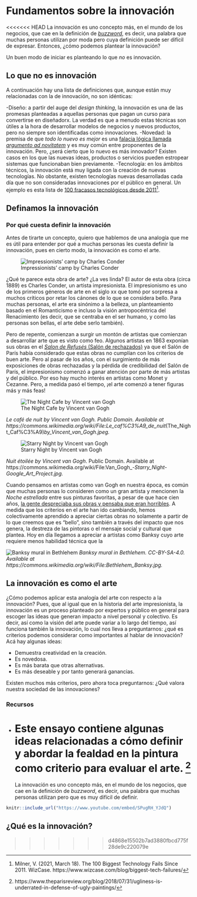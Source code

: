 # Fundamentos sobre la innovación

<<<<<<< HEAD
La innovación es uno concepto más, en el mundo de los negocios, que cae en la definición de [_buzzword_](https://www.regenbig.es/buzzwords-palabras-o-expresiones-de-moda-que-inundan-las-conversaciones-de-negocios/), es decir, una palabra que muchas personas utilizan por moda pero cuya definición puede ser difícil de expresar. Entonces, ¿cómo podemos plantear la innovación?

Un buen modo de iniciar es planteando lo que _no_ es innovación.

## Lo que no es innovación

A continuación hay una lista de definiciones que, aunque están muy relacionadas con la de innovación, no son idénticas:

-Diseño: a partir del auge del _design thinking_, la innovación es una de las promesas planteadas a aquellas personas que pagan un curso para convertirse en diseñadorx. La verdad es que a menudo estas técnicas son útiles a la hora de desarrollar modelos de negocios y nuevos productos, pero no siempre son identificadas como innovaciones.
-Novedad: la premisa de que _todo lo nuevo es mejor_ es una [falacia lógica llamada _argumento ad novitatem_](https://es.wikipedia.org/wiki/Argumento_ad_novitatem) y es muy común entre proponentes de la innovación. Pero, ¿será cierto que lo nuevo es más innovador? Existen casos en los que las nuevas ideas, productos o servicios pueden estropear sistemas que funcionaban bien previamente.
-Tecnología: en los ámbitos técnicos, la innovación está muy ligada con la creación de nuevas tecnologías. No obstante, existen tecnologías nuevas desarrolladas cada día que no son consideradas innovaciones por el público en general. Un ejemplo es esta lista de [100 fracasos tecnológicos desde 2011](https://www.wizcase.com/blog/biggest-tech-failures/)^[Milner, V. (2021, March 18). The 100 Biggest Technology Fails Since 2011. WizCase. https://www.wizcase.com/blog/biggest-tech-failures/].

## Definamos la innovación

### Por qué cuesta definir la innovación

Antes de tirarte un concepto, quiero que hablemos de una analogía que me es útil para entender por qué a muchas personas les cuesta definir la innovación, pues en cierto modo, la innovación es como el arte.

![Impressionists' camp by Charles Conder](https://upload.wikimedia.org/wikipedia/commons/thumb/d/d3/Charles_Conder_-_Impressionists%27_camp_-_Google_Art_Project.jpg/1200px-Charles_Conder_-_Impressionists%27_camp_-_Google_Art_Project.jpg)

¿Qué te parece esta obra de arte? ¿La ves linda? El autor de esta obra (circa 1889) es Charles Conder, un artista impresionista. El impresionismo es uno de los primeros géneros de arte en el siglo xx que tomó por sorpresa a muchos críticos por retar los cánones de lo que se considera bello. Para muchas personas, el arte era sinónimo a la belleza, un planteamiento basado en el Romanticismo e incluso la visión antropocéntrica del Renacimiento (es decir, que se centraba en el ser humano, y como las personas son bellas, el arte debe serlo también).

Pero de repente, comienzan a surgir un montón de artistas que comienzan a desarrollar arte que es visto como feo. Algunos artistas en 1863 exponían sus obras en el [_Salon de Refusés_ (Salón de rechazados)](https://es.wikipedia.org/wiki/Salon_des_Refus%C3%A9s) ya que el Salón de París había considerado que estas obras no cumplían con los criterios de buen arte. Pero al pasar de los años, con el surgimiento de más exposiciones de obras rechazadas y la pérdida de credibilidad del Salón de París, el impresionismo comenzó a ganar atención por parte de más artistas y del público. Por eso hay mucho interés en artistas como Monet y Cezanne. Pero, a medida pasó el tiempo, ¡el arte comenzó a tener figuras más y más feas!

![The Night Cafe by Vincent van Gogh](https://upload.wikimedia.org/wikipedia/commons/thumb/7/7c/Van_Gogh_The_Night_Cafe.jpg/640px-Van_Gogh_The_Night_Cafe.jpg)

_Le café de nuit by Vincent van Gogh. Public Domain. Available at https://commons.wikimedia.org/wiki/File:Le_caf%C3%A9_de_nuit_(The_Night_Caf%C3%A9)_by_Vincent_van_Gogh.jpeg._

![Starry Night by Vincent van Gogh](https://upload.wikimedia.org/wikipedia/commons/thumb/e/ea/Van_Gogh_-_Starry_Night_-_Google_Art_Project.jpg/640px-Van_Gogh_-_Starry_Night_-_Google_Art_Project.jpg)

_Nuit étoilée by Vincent van Gogh_. Public Domain. Available at https://commons.wikimedia.org/wiki/File:Van_Gogh_-_Starry_Night_-_Google_Art_Project.jpg._

Cuando pensamos en artistas como van Gogh en nuestra época, es común que muchas personas lo consideren como un gran artista y mencionen la _Noche estrellada_ entre sus pinturas favoritas, a pesar de que hace cien años, [la gente despreciaba sus obras y pensaba que eran horribles](https://medium.com/the-collector/van-goghs-ugliest-masterpiece-cac4d6677ad1). A medida que los criterios en el arte han ido cambiando, hemos colectivamente aprendido a apreciar ciertas obras no solamente a partir de lo que creemos que es "bello", sino también a través del impacto que nos genera, la destreza de las pintoras o el mensaje social y cultural que plantea. Hoy en día llegamos a apreciar a artistas como Banksy cuyo arte requiere menos habilidad técnica que la 

![Banksy mural in Bethlehem](https://upload.wikimedia.org/wikipedia/commons/thumb/6/64/Bethlehem_Banksy.jpg/640px-Bethlehem_Banksy.jpg)
_Banksy mural in Bethlehem. CC-BY-SA-4.0. Available at https://commons.wikimedia.org/wiki/File:Bethlehem_Banksy.jpg._


## La innovación es como el arte

¿Cómo podemos aplicar esta analogía del arte con respecto a la innovación? Pues, que al igual que en la historia del arte impresionista, la innovación es un proceso planteado por expertos y público en general para escoger las ideas que generan impacto a nivel personal y colectivo. Es decir, así como la visión del arte puede variar a lo largo del tiempo, así funciona también la innovación, lo cual nos lleva a preguntarnos: ¿qué es criterios podemos considerar como importantes al hablar de innovación? Acá hay algunas ideas:

- Demuestra creatividad en la creación.
- Es novedosa.
- Es más barata que otras alternativas.
- Es más deseable y por tanto generará ganancias.

Existen muchos más criterios, pero ahora toca preguntarnos: ¿Qué valora nuestra sociedad de las innovaciones?

### Recursos
* Este ensayo contiene algunas ideas relacionadas a cómo definir y abordar la fealdad en la pintura como criterio para evaluar el arte. ^[https://www.theparisreview.org/blog/2018/07/31/ugliness-is-underrated-in-defense-of-ugly-paintings/]
=======
La innovación es uno concepto más, en el mundo de los negocios, que cae en la definición de _buzzword_, es decir, una palabra que muchas personas utilizan pero que es muy difícil de definir.

```r
knitr::include_url("https://www.youtube.com/embed/SPugRH_YJdQ")
```

## ¿Qué es la innovación?

>>>>>>> d4868e15502b7ad3880fbcd775f28de9c220079e
